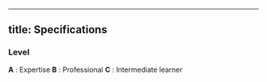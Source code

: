 ----
title: Specifications
----

### Level

**A** : Expertise
**B** : Professional
**C** : Intermediate learner
